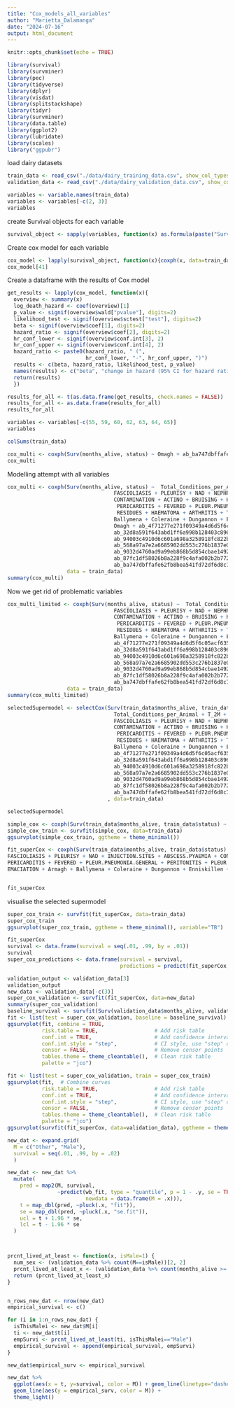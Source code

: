 ```yaml
---
title: "Cox_models_all_variables"
author: "Marietta_Dalamanga"
date: "2024-07-16"
output: html_document
---
```


```r
knitr::opts_chunk$set(echo = TRUE)
```

```r
library(survival)
library(survminer)
library(pec)
library(tidyverse)
library(dplyr)
library(visdat)
library(splitstackshape)
library(tidyr)
library(survminer)
library(data.table)
library(ggplot2)
library(lubridate)
library(scales)
library("ggpubr")
```

load dairy datasets
```r
train_data <- read_csv("./data/dairy_training_data.csv", show_col_types = FALSE)
validation_data <- read_csv("./data/dairy_validation_data.csv", show_col_types = FALSE)
```



```r
variables <- variable.names(train_data)
variables <- variables[-c(2, 3)]
variables 
```



create Survival objects for each variable
```r
survival_object <- sapply(variables, function(x) as.formula(paste("Surv(months_alive, status) ~ ", x)))
```


Create cox model for each variable
```r
cox_model <- lapply(survival_object, function(x){coxph(x, data=train_data)})
cox_model[41]
```

Create a dataframe with the results of Cox model
```r
get_results <- lapply(cox_model, function(x){
  overview <- summary(x)
  log_death_hazard <- coef(overview)[1]
  p_value <- signif(overview$wald["pvalue"], digits=2)
  likelihood_test <- signif(overview$sctest["test"], digits=2)
  beta <- signif(overview$coef[1], digits=2)
  hazard_ratio <- signif(overview$coef[2], digits=2)
  hr_conf_lower <- signif(overview$conf.int[3], 2)
  hr_conf_upper <- signif(overview$conf.int[4], 2)
  hazard_ratio <- paste0(hazard_ratio, " (", 
                         hr_conf_lower, "-", hr_conf_upper, ")")
  results <- c(beta, hazard_ratio, likelihood_test, p_value)
  names(results) <- c("beta", "change in hazard (95% CI for hazard ratio)", "likelihood_test", "p_value")
  return(results)
  })
```

```r
results_for_all <- t(as.data.frame(get_results, check.names = FALSE))
results_for_all <- as.data.frame(results_for_all)
results_for_all
```




```r
variables <- variables[-c(55, 59, 60, 62, 63, 64, 65)]
variables 
```

```r
colSums(train_data)
```


```r
cox_multi <- coxph(Surv(months_alive, status) ~ Omagh + ab_ba747dbffafe62fb8bea541fd72df6d8c7afcb2f, data = train_data)
cox_multi
```

Modelling attempt with all variables
```r
cox_multi <- coxph(Surv(months_alive, status) ~  Total_Conditions_per_Animal + T_2M + RH2M + No + TB + FACTORY.DAMAGE +
                                  FASCIOLIASIS + PLEURISY + NAD + NEPHRITIS + SCAR.TISSUE + INJECTION.SITES + ABSCESS.PYAEMIA +
                                  CONTAMINATION + ACTINO + BRUISING + HYDRONEPHROSIS + TELANGECTASIS + PETECHAE.HAEMORRHAGES +
                                   PERICARDITIS + FEVERED + PLEUR.PNEUMONIA.GENERAL + PERITONITIS + PLEUR.PNEUMONIA.LOCAL + 
                                   RESIDUES + HAEMATOMA + ARTHRITIS + TB.GENERALISED + OEDEMA + EMACIATION + Armagh + 
                                  Ballymena + Coleraine + Dungannon + Enniskillen + LondonDerry + Mallusk + Newry + NtArds + 
                                  Omagh + ab_4f71277e271f09349a4d6d5f6c05acf635652015 + ab_6f7d51dd8564e05e279faa791f97894ef141a4db +
                                  ab_32d8a591f643abd1ff6a998b128403c8962a55d8 + ab_f833f5d69610136a115182502764c803be97ee16 + 
                                  ab_94003c4910d6c601a698a3258918fc822b88dd0d + ab_332a6a1d2843f367c160a1c7c3fb2a28f0f8909e + 
                                  ab_568a97a7e2a6685902dd553c276b1837e0ebf06b + ab_ae2f3299f13dc08c27a4bd4586901243017aa1c0 + 
                                  ab_9032d4760ad9a99eb868b5d854cbae1492401dda + ab_8a60fb1b9b40ed0fdc5d3c061e9388972f3bdce4 + 
                                  ab_87fc1df58026b8a228f9c4afa002b2b7722a8f09 + ab_cdf0a11f70869c640bfe6c23935ff3da4acfb7b0 + 
                                  ab_ba747dbffafe62fb8bea541fd72df6d8c7afcb2f + FR + HOL + F + B + M + died_on_abattoir + died_on_farm, 
                   data = train_data)
summary(cox_multi)
```


Now we get rid of problematic variables
```r
cox_multi_limited <- coxph(Surv(months_alive, status) ~  Total_Conditions_per_Animal + T_2M + RH2M + No + TB + FACTORY.DAMAGE +
                                  FASCIOLIASIS + PLEURISY + NAD + NEPHRITIS + SCAR.TISSUE + INJECTION.SITES + ABSCESS.PYAEMIA +
                                  CONTAMINATION + ACTINO + BRUISING + HYDRONEPHROSIS + TELANGECTASIS + PETECHAE.HAEMORRHAGES +
                                   PERICARDITIS + FEVERED + PLEUR.PNEUMONIA.GENERAL + PERITONITIS + PLEUR.PNEUMONIA.LOCAL + 
                                   RESIDUES + HAEMATOMA + ARTHRITIS + TB.GENERALISED + OEDEMA + EMACIATION + Armagh + 
                                  Ballymena + Coleraine + Dungannon + Enniskillen + LondonDerry + Mallusk + Newry + NtArds + 
                                  ab_4f71277e271f09349a4d6d5f6c05acf635652015 + ab_6f7d51dd8564e05e279faa791f97894ef141a4db +
                                  ab_32d8a591f643abd1ff6a998b128403c8962a55d8 + ab_f833f5d69610136a115182502764c803be97ee16 + 
                                  ab_94003c4910d6c601a698a3258918fc822b88dd0d + ab_332a6a1d2843f367c160a1c7c3fb2a28f0f8909e + 
                                  ab_568a97a7e2a6685902dd553c276b1837e0ebf06b + ab_ae2f3299f13dc08c27a4bd4586901243017aa1c0 + 
                                  ab_9032d4760ad9a99eb868b5d854cbae1492401dda + ab_8a60fb1b9b40ed0fdc5d3c061e9388972f3bdce4 + 
                                  ab_87fc1df58026b8a228f9c4afa002b2b7722a8f09 + ab_cdf0a11f70869c640bfe6c23935ff3da4acfb7b0 + 
                                  ab_ba747dbffafe62fb8bea541fd72df6d8c7afcb2f + FR  + F + B + died_on_abattoir, 
                   data = train_data)
summary(cox_multi_limited)
```





```r
selectedSupermodel <- selectCox(Surv(train_data$months_alive, train_data$status) ~ 
                                  Total_Conditions_per_Animal + T_2M + RH2M + No + TB + FACTORY.DAMAGE +
                                  FASCIOLIASIS + PLEURISY + NAD + NEPHRITIS + SCAR.TISSUE + INJECTION.SITES + ABSCESS.PYAEMIA +
                                  CONTAMINATION + ACTINO + BRUISING + HYDRONEPHROSIS + TELANGECTASIS + PETECHAE.HAEMORRHAGES +
                                   PERICARDITIS + FEVERED + PLEUR.PNEUMONIA.GENERAL + PERITONITIS + PLEUR.PNEUMONIA.LOCAL + 
                                   RESIDUES + HAEMATOMA + ARTHRITIS + TB.GENERALISED + OEDEMA + EMACIATION + Armagh + 
                                  Ballymena + Coleraine + Dungannon + Enniskillen + LondonDerry + Mallusk + Newry + NtArds + 
                                  ab_4f71277e271f09349a4d6d5f6c05acf635652015 + ab_6f7d51dd8564e05e279faa791f97894ef141a4db +
                                  ab_32d8a591f643abd1ff6a998b128403c8962a55d8 + ab_f833f5d69610136a115182502764c803be97ee16 + 
                                  ab_94003c4910d6c601a698a3258918fc822b88dd0d + ab_332a6a1d2843f367c160a1c7c3fb2a28f0f8909e + 
                                  ab_568a97a7e2a6685902dd553c276b1837e0ebf06b + ab_ae2f3299f13dc08c27a4bd4586901243017aa1c0 + 
                                  ab_9032d4760ad9a99eb868b5d854cbae1492401dda + ab_8a60fb1b9b40ed0fdc5d3c061e9388972f3bdce4 + 
                                  ab_87fc1df58026b8a228f9c4afa002b2b7722a8f09 + ab_cdf0a11f70869c640bfe6c23935ff3da4acfb7b0 + 
                                  ab_ba747dbffafe62fb8bea541fd72df6d8c7afcb2f + FR + F + B + died_on_abattoir 
                                , data=train_data)

selectedSupermodel
```





```r
simple_cox <- coxph(Surv(train_data$months_alive, train_data$status) ~ F + TB, data=train_data)
simple_cox_train <- survfit(simple_cox, data=train_data)
ggsurvplot(simple_cox_train, ggtheme = theme_minimal()) 
```


```r
fit_superCox <- coxph(Surv(train_data$months_alive, train_data$status) ~ Total_Conditions_per_Animal + T_2M + RH2M + TB + FACTORY.DAMAGE + 
FASCIOLIASIS + PLEURISY + NAD + INJECTION.SITES + ABSCESS.PYAEMIA + CONTAMINATION + ACTINO + BRUISING + TELANGECTASIS + PETECHAE.HAEMORRHAGES + 
PERICARDITIS + FEVERED + PLEUR.PNEUMONIA.GENERAL + PERITONITIS + PLEUR.PNEUMONIA.LOCAL + RESIDUES + HAEMATOMA + ARTHRITIS + TB.GENERALISED + 
EMACIATION + Armagh + Ballymena + Coleraine + Dungannon + Enniskillen + LondonDerry + Newry + NtArds + ab_4f71277e271f09349a4d6d5f6c05acf635652015 + ab_6f7d51dd8564e05e279faa791f97894ef141a4db + ab_32d8a591f643abd1ff6a998b128403c8962a55d8 + ab_f833f5d69610136a115182502764c803be97ee16 + ab_94003c4910d6c601a698a3258918fc822b88dd0d + ab_568a97a7e2a6685902dd553c276b1837e0ebf06b + ab_9032d4760ad9a99eb868b5d854cbae1492401dda + ab_8a60fb1b9b40ed0fdc5d3c061e9388972f3bdce4 + ab_87fc1df58026b8a228f9c4afa002b2b7722a8f09 + ab_cdf0a11f70869c640bfe6c23935ff3da4acfb7b0 + ab_ba747dbffafe62fb8bea541fd72df6d8c7afcb2f + FR + F + B + died_on_abattoir, data=train_data)


fit_superCox
```

visualise the selected supermodel
```r
super_cox_train <- survfit(fit_superCox, data=train_data)
super_cox_train
ggsurvplot(super_cox_train, ggtheme = theme_minimal(), variable="TB")
```

```r
fit_superCox
survival <- data.frame(survival = seq(.01, .99, by = .01))
survival
super_cox_predictions <- data.frame(survival = survival,
                                    predictions = predict(fit_superCox, survival))

```


```r
validation_output <- validation_data[3]
validation_output
new_data <- validation_data[-c(3)]
super_cox_validation <- survfit(fit_superCox, data=new_data)
summary(super_cox_validation)
baseline_survival <- survfit(Surv(validation_data$months_alive, validation_data$status) ~1, data=validation_data)
fit <- list(test = super_cox_validation, baseline = baseline_survival)
ggsurvplot(fit, combine = TRUE, 
           risk.table = TRUE,                  # Add risk table
           conf.int = TRUE,                    # Add confidence interval
           conf.int.style = "step",            # CI style, use "step" or "ribbon"
           censor = FALSE,                     # Remove censor points
           tables.theme = theme_cleantable(),  # Clean risk table
           palette = "jco")
```

```r
fit <- list(test = super_cox_validation, train = super_cox_train)
ggsurvplot(fit,  # Combine curves
           risk.table = TRUE,                  # Add risk table
           conf.int = TRUE,                    # Add confidence interval
           conf.int.style = "step",            # CI style, use "step" or "ribbon"
           censor = FALSE,                     # Remove censor points
           tables.theme = theme_cleantable(),  # Clean risk table
           palette = "jco")
ggsurvplot(survfit(fit_superCox, data=validation_data), ggtheme = theme_minimal())
```



```r
new_dat <- expand.grid(
  M = c("Other", "Male"), 
  survival = seq(.01, .99, by = .02)
  ) 

new_dat <- new_dat %>%
  mutate(
    pred = map2(M, survival, 
                ~predict(wb_fit, type = "quantile", p = 1 - .y, se = TRUE, 
                         newdata = data.frame(M = .x))),
    t = map_dbl(pred, ~pluck(.x, "fit")),
    se = map_dbl(pred, ~pluck(.x, "se.fit")),
    ucl = t + 1.96 * se,
    lcl = t - 1.96 * se
  )



prcnt_lived_at_least <- function(x, isMale=1) {
  num_sex <- (validation_data %>% count(M==isMale))[2, 2] 
  prcnt_lived_at_least_x <- (validation_data %>% count(months_alive >= x & M==isMale))[2, 2] / num_sex
  return (prcnt_lived_at_least_x)
}


n_rows_new_dat <- nrow(new_dat)
empirical_survival <- c()

for (i in 1:n_rows_new_dat) {
  isThisMalei <- new_dat$M[i]
  ti <- new_dat$t[i]
  empSurvi <- prcnt_lived_at_least(ti, isThisMalei=="Male")
  empirical_survival <- append(empirical_survival, empSurvi)
}

new_dat$empirical_surv <- empirical_survival
```

###########

```r
new_dat %>%
  ggplot(aes(x = t, y=survival, color = M)) + geom_line(linetype="dashed") + 
  geom_line(aes(y = empirical_surv, color = M)) +
  theme_light()
```


